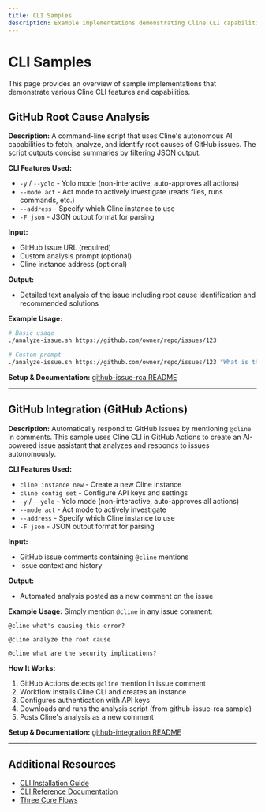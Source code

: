 ```yaml
---
title: CLI Samples
description: Example implementations demonstrating Cline CLI capabilities
---
```


# CLI Samples

This page provides an overview of sample implementations that demonstrate
various Cline CLI features and capabilities.

## GitHub Root Cause Analysis

**Description:** A command-line script that uses Cline's autonomous AI
capabilities to fetch, analyze, and identify root causes of GitHub issues. The
script outputs concise summaries by filtering JSON output.

**CLI Features Used:**
- `-y` / `--yolo` - Yolo mode (non-interactive, auto-approves all actions)
- `--mode act` - Act mode to actively investigate (reads files, runs commands,
  etc.)
- `--address` - Specify which Cline instance to use
- `-F json` - JSON output format for parsing

**Input:**
- GitHub issue URL (required)
- Custom analysis prompt (optional)
- Cline instance address (optional)

**Output:**
- Detailed text analysis of the issue including root cause identification and
  recommended solutions

**Example Usage:**
```bash
# Basic usage
./analyze-issue.sh https://github.com/owner/repo/issues/123

# Custom prompt
./analyze-issue.sh https://github.com/owner/repo/issues/123 "What is the security impact?"
```

**Setup & Documentation:** [github-issue-rca
README](https://github.com/cline/cline/tree/main/src/samples/cli/github-issue-rca)

---

## GitHub Integration (GitHub Actions)

**Description:** Automatically respond to GitHub issues by mentioning `@cline`
in comments. This sample uses Cline CLI in GitHub Actions to create an
AI-powered issue assistant that analyzes and responds to issues autonomously.

**CLI Features Used:**
- `cline instance new` - Create a new Cline instance
- `cline config set` - Configure API keys and settings
- `-y` / `--yolo` - Yolo mode (non-interactive, auto-approves all actions)
- `--mode act` - Act mode to actively investigate
- `--address` - Specify which Cline instance to use
- `-F json` - JSON output format for parsing

**Input:**
- GitHub issue comments containing `@cline` mentions
- Issue context and history

**Output:**
- Automated analysis posted as a new comment on the issue

**Example Usage:** Simply mention `@cline` in any issue comment:
```
@cline what's causing this error?

@cline analyze the root cause

@cline what are the security implications?
```

**How It Works:**
1. GitHub Actions detects `@cline` mention in issue comment
2. Workflow installs Cline CLI and creates an instance
3. Configures authentication with API keys
4. Downloads and runs the analysis script (from github-issue-rca sample)
5. Posts Cline's analysis as a new comment

**Setup & Documentation:** [github-integration
README](https://github.com/cline/cline/tree/main/src/samples/cli/github-integration)

---

## Additional Resources

- [CLI Installation Guide](/cline-cli/installation)
- [CLI Reference Documentation](/cline-cli/cli-reference)
- [Three Core Flows](/cline-cli/three-core-flows)
